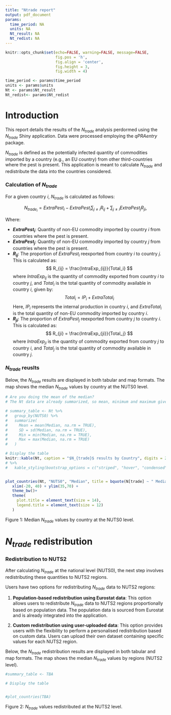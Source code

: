 ```yaml
---
title: "Ntrade report"
output: pdf_document
params:
  time_period: NA
  units: NA
  Nt_result: NA
  Nt_redist: NA
---
```


```r
knitr::opts_chunk$set(echo=FALSE, warning=FALSE, message=FALSE,
                      fig.pos = 'h',
                      fig.align = 'center',
                      fig.height = 3,
                      fig.width = 4)
```

```r
time_period <- params$time_period
units <- params$units
Nt <- params$Nt_result
Nt_redist<- params$Nt_redist
```


# Introduction

This report details the results of the $N_{trade}$ analysis perdormed using the $N_{trade}$ Shiny application. Data were processed employing the *qPRAentry* package.

$N_{trade}$ is defined as the potentially infected quantity of commodities imported by a country (e.g., an EU country) from other third-countries where the pest is present. This application is meant to calculate $N_{trade}$ and redistribute the data into the countries considered.


### Calculation of $N_{trade}$

For a given country $i$, $N_{trade}$ is calculated as follows:

$$
N_{trade_i} = ExtraPest_i - ExtraPest_i \sum_{j \neq i} R_{ij} + \sum_{j \neq i} ExtraPest_j R_{ji},
$$

Where:

- **$ExtraPest_i$**: Quantity of non-EU commodity imported by country $i$ from countries where the pest is present.
- **$ExtraPest_j$**: Quantity of non-EU commodity imported by country $j$ from countries where the pest is present.
- **$R_{ij}$**: The proportion of $ExtraPest_i$ reexported from country $i$ to country $j$. This is calculated as:
  $$
  R_{ij} = \frac{IntraExp_{ij}}{Total_i}
  $$
  where $IntraExp_{ij}$ is the quantity of commodity exported from country $i$ to country $j$, and $Total_i$ is the total quantity of commodity available in country $i$, given by:
  $$
  Total_i = IP_i + ExtraTotal_i
  $$
  Here, $IP_i$ represents the internal production in country $i$, and $ExtraTotal_i$ is the total quantity of non-EU commodity imported by country $i$.
- **$R_{ji}$**: The proportion of $ExtraPest_j$ reexported from country $j$ to country $i$. This is calculated as:
  $$
  R_{ji} = \frac{IntraExp_{ji}}{Total_j}
  $$
  where $IntraExp_{ji}$ is the quantity of commodity exported from country $j$ to country $i$, and $Total_j$ is the total quantity of commodity available in country $j$.

### $N_{trade}$ reuslts

Below, the $N_{trade}$ results are displayed in both tabular and map formats.
The map shows the median $N_{trade}$ values by country at the NUTS0 level.

```r
# Are you doing the mean of the median?
# The Nt data are already summarized, so mean, minimum and maximum give the same result and SD is NA. 

# summary_table <- Nt %>%
#   group_by(NUTS0) %>%
#   summarize(
#     Mean = mean(Median, na.rm = TRUE),
#     SD = sd(Median, na.rm = TRUE),
#     Min = min(Median, na.rm = TRUE),
#     Max = max(Median, na.rm = TRUE)
#   )

# Display the table
knitr::kable(Nt, caption = "$N_{trade}$ results by Country", digits = 2) 
# %>%
#   kable_styling(bootstrap_options = c("striped", "hover", "condensed", "responsive"))


plot_countries(Nt, "NUTS0", "Median", title = bquote(N[trade] ~ " Median")) +
   xlim(-20, 40) + ylim(35,70) +
   theme_bw()+
   theme(
     plot.title = element_text(size = 14),
     legend.title = element_text(size = 12)
   )

```
Figure 1: Median $N_{trade}$ values by country at the NUTS0 level.


# $N_{trade}$ redistribution

### Redistribution to NUTS2

After calculating $N_{trade}$ at the national level (NUTS0), the next step involves redistributing these quantities to NUTS2 regions. 

Users have two options for redistributing $N_{trade}$ data to NUTS2 regions:

1. **Population-based redistribution using Eurostat data**: This option allows users to redistribute $N_{trade}$ data to NUTS2 regions proportionally based on population data. The population data is sourced from Eurostat and is already integrated into the application.


2. **Custom redistribution using user-uploaded data**: This option provides users with the flexibility to perform a personalised redistribution based on custom data. Users can upload their own dataset containing specific values for each NUTS2 region.
   
Below, the $N_{trade}$ redistribution results are displayed in both tabular and map formats.
The map shows the median $N_{trade}$ values by regions (NUTS2 level).

```r
#summary_table <- TBA

# Display the table


#plot_countries(TBA)

```
Figure 2: $N_{trade}$ values redistributed at the NUTS2 level.

